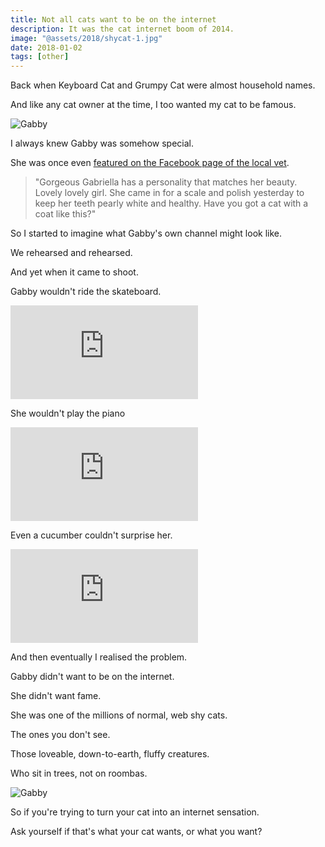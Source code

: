 ```yaml
---
title: Not all cats want to be on the internet
description: It was the cat internet boom of 2014.
image: "@assets/2018/shycat-1.jpg"
date: 2018-01-02
tags: [other]
---
```


Back when Keyboard Cat and Grumpy Cat were almost household names.

And like any cat owner at the time, I too wanted my cat to be famous.

![Gabby](@assets/2018/shycat-1.jpg)

I always knew Gabby was somehow special.

She was once even [featured on the Facebook page of the local vet](https://www.facebook.com/VillageVetMeldreth/photos/a.289767831387612.1073741829.279734152390980/503026170061776/?type=3&theater).

> "Gorgeous Gabriella has a personality that matches her beauty. Lovely lovely girl. She came in for a scale and polish yesterday to keep her teeth pearly white and healthy. Have you got a cat with a coat like this?"

So I started to imagine what Gabby's own channel might look like.

We rehearsed and rehearsed.

And yet when it came to shoot.

Gabby wouldn't ride the skateboard.

<div class="youtube-player">
<iframe src="https://www.youtube.com/embed/tPll8FiPlTM?rel=0&amp;controls=0&amp;showinfo=0" frameborder="0" allow="autoplay; encrypted-media" allowfullscreen></iframe>
</div>

She wouldn't play the piano

<div class="youtube-player">
<iframe src="https://www.youtube.com/embed/u2QxWcu1ZfE?rel=0&amp;controls=0&amp;showinfo=0" frameborder="0" allow="autoplay; encrypted-media" allowfullscreen></iframe>
</div>

Even a cucumber couldn't surprise her.

<div class="youtube-player">
<iframe src="https://www.youtube.com/embed/AqRZr3J0T4Q?rel=0&amp;controls=0&amp;showinfo=0" frameborder="0" allow="autoplay; encrypted-media" allowfullscreen></iframe>
</div>

<p></p>
And then eventually I realised the problem.

Gabby didn't want to be on the internet.

She didn't want fame.

She was one of the millions of normal, web shy cats.

The ones you don't see.

Those loveable, down-to-earth, fluffy creatures.

Who sit in trees, not on roombas.

![Gabby](@assets/2018/gabby.jpg)

So if you're trying to turn your cat into an internet sensation.

Ask yourself if that's what your cat wants, or what you want?
